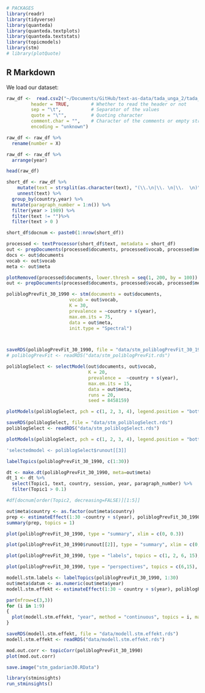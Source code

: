 
```r
# PACKAGES
library(readr)
library(tidyverse)
library(quanteda)
library(quanteda.textplots)
library(quanteda.textstats)
library(topicmodels)
library(stm)
# library(plotQuote)
```

## R Markdown

We load our dataset:

```r
raw_df <-  read.csv2("~/Documents/GitHub/text-as-data/tada_unga_2/tada_unga/data/corpus.csv", # File name or full path of the file
         header = TRUE,        # Whether to read the header or not
         sep = "\t",           # Separator of the values
         quote = "\"",         # Quoting character
         comment.char = "",    # Character of the comments or empty string 
         encoding = "unknown")

raw_df <- raw_df %>% 
  rename(number = X) 

raw_df <- raw_df %>% 
  arrange(year)

head(raw_df)

```


```r

short_df <- raw_df %>% 
    mutate(text = strsplit(as.character(text), "(\\.\n|\\. \n|\\.  \n)")) %>% 
    unnest(text) %>% 
  group_by(country,year) %>% 
  mutate(paragraph_number = 1:n()) %>%
  filter(year > 1989) %>% 
  filter(text != "")%>%
  filter(text > 0 )

short_df$docnum <- paste0(1:nrow(short_df))

```



```r
processed <- textProcessor(short_df$text, metadata = short_df) 
out <- prepDocuments(processed$documents, processed$vocab, processed$meta)
docs <- out$documents
vocab <- out$vocab
meta <- out$meta


```


```r

plotRemoved(processed$documents, lower.thresh = seq(1, 200, by = 100))
out <- prepDocuments(processed$documents, processed$vocab, processed$meta, lower.thresh = 15)

```


```r
poliblogPrevFit_30_1990 <- stm(documents = out$documents, 
                       vocab = out$vocab, 
                       K = 30, 
                       prevalence = ~country + s(year), 
                       max.em.its = 75, 
                       data = out$meta, 
                       init.type = "Spectral")



saveRDS(poliblogPrevFit_30_1990, file = "data/stm_poliblogPrevFit_30_1990.rds")
# poliblogPrevFit <- readRDS("data/stm_poliblogPrevFit.rds")
```


```r
poliblogSelect <- selectModel(out$documents, out$vocab, 
                              K = 20, 
                              prevalence =  ~country + s(year), 
                              max.em.its = 15, 
                              data = out$meta, 
                              runs = 20, 
                              seed = 8458159)

plotModels(poliblogSelect, pch = c(1, 2, 3, 4), legend.position = "bottomright")

saveRDS(poliblogSelect, file = "data/stm_poliblogSelect.rds")
poliblogSelect <- readRDS("data/stm_poliblogSelect.rds")

```



```r
plotModels(poliblogSelect, pch = c(1, 2, 3, 4), legend.position = "bottomright")

'selectedmodel <- poliblogSelect$runout[[3]]

```


```r
labelTopics(poliblogPrevFit_30_1990, c(1:30))

```


```r

dt <- make.dt(poliblogPrevFit_30_1990, meta=out$meta)
dt_1 <- dt %>% 
  select(Topic1, text, country, session, year, paragraph_number) %>% 
  filter(Topic1 > 0.1)

#df[docnum[order(Topic2, decreasing=FALSE)][1:5]]

```



```r
out$meta$country <- as.factor(out$meta$country)
prep <- estimateEffect(1:30 ~country + s(year), poliblogPrevFit_30_1990, meta = out$meta, uncertainty = "Global")
summary(prep, topics = 1)

```


```r
plot(poliblogPrevFit_30_1990, type = "summary", xlim = c(0, 0.3))

plot(poliblogPrevFit_30_1990$runout[[2]], type = "summary", xlim = c(0, 0.3))

```

```r
plot(poliblogPrevFit_30_1990, type = "labels", topics = c(1, 2, 6, 15), main = "Topic terms")


```


```r
plot(poliblogPrevFit_30_1990, type = "perspectives", topics = c(6,15), main = "Topic contrasts")

```


```r
modell.stm.labels <- labelTopics(poliblogPrevFit_30_1990, 1:30)
out$meta$datum <- as.numeric(out$meta$year)
modell.stm.effekt <- estimateEffect(1:30 ~ country + s(year), poliblogPrevFit_30_1990, meta = out$meta)

par(mfrow=c(3,3))
for (i in 1:9)
{
  plot(modell.stm.effekt, "year", method = "continuous", topics = i, main = paste0(modell.stm.labels$prob[i,1:3], collapse = ", "), ylab = "", printlegend = F)
}

saveRDS(modell.stm.effekt, file = "data/modell.stm.effekt.rds")
modell.stm.effekt <- readRDS("data/modell.stm.effekt.rds")

```

```r
mod.out.corr <- topicCorr(poliblogPrevFit_30_1990)
plot(mod.out.corr)

```


```r
save.image("stm_gadarian30.RData")

library(stminsights)
run_stminsights()

```
